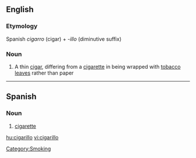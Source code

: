 ==English==

===Etymology===

Spanish ''cigarro'' (cigar) + ''-illo'' (diminutive suffix)

===Noun===
{{en-noun}}

# A thin [[cigar]], differing from a [[cigarette]] in being wrapped with [[tobacco]] [[leave]]s rather than paper
[[Category:Smoking]]

----

==Spanish==

===Noun===
{{es-noun-m}}

# [[cigarette]]

[[hu:cigarillo]]
[[vi:cigarillo]]